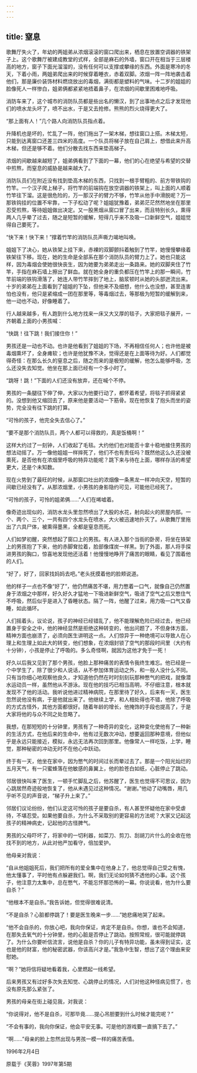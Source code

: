 ```yaml
---
---
---
```

title: 窒息
---




歌舞厅失火了，年幼的两姐弟从浓烟滚滚的窗口爬出来，栖息在放置空调器的铁架子上。这个歌舞厅被建成教堂的式样，全部是麻石的外墙，窗口开在相当于三层楼高的地方，窗子下面光溜溜的，没有任何可以支撑或攀缘的东西。外面是寒冷的冬天，下着小雨，两姐弟爬出来的时候穿着睡衣，赤着双脚。浓烟一阵一阵地袭击着他们，那是廉价装饰材料燃烧放出的毒烟，满街都是塑料的气味。十二岁的姐姐的脸像死人一样惨白，姐弟俩都紧紧地捂着鼻子，在浓烟的间歇里困难地呼吸。

消防车来了，这个城市的消防队员都是些出名的懒汉，到了出事地点之后才发现他们的喷水龙头坏了，喷不出水，于是又去抢修。熊熊的烈火烧得更大了。

“那上面有人！”几个路人向消防队员指点着。

升降机也是坏的，忙乱了一阵，他们拖出了一架木梯，想往窗口上搭。木梯太短，只能到达离窗口还差三四米的高度。一个队员将梯子放在自己肩上，想借此来升高木梯，但还是够不着。他们分散去找东西来垫高梯子。

浓烟的间歇越来越短了，姐弟俩看到了下面的一幕，他们的心在绝望与希望的交替中煎熬，而窒息的威胁是越来越大了。

消防队员们在附近没有找到垫高木梯的东西，只找到一根手臂粗的、前方带铁钩的竹竿。一个汉子爬上梯子，将竹竿的前端钩在放空调器的铁架上，叫上面的人顺着竹竿往下溜。这是很危险的，万一那汉子的臂力不够，竹竿从他手中滑脱呢？万一那铁钩挂的位置不牢靠，一下子松动了呢？姐姐犹豫着，弟弟茫茫然然地坐在那里忍受煎熬，等待姐姐做出决定。又一股黑烟从窗口冒了出来，而且特别长久，熏得两人几乎晕了过去，随之是短暂的缓解，短得几乎来不及吸一口新鲜空气，姐姐觉得自己要死了。

“快下来！快下来！”撑着竹竿的消防队员声嘶力竭地叫唤。

姐姐下了决心，她从铁架上挂下来，赤裸的双脚颤抖着触到了竹竿，她慢慢攀缘着铁架往下移。现在，她的生命是全部系在那个消防队员的臂力上了。她也只能这样，因为毒烟会使她很快丧生，因为她要为弟弟走出一条路来。她的双脚夹住了竹竿，手指在麻石墙上擦出了鲜血。就在她全身的重负都压在竹竿上的那一瞬间，竹竿前端的铁钩滑落了，她连人带竹竿摔到了地上，脑浆顿时从她的头部迸流出来。十岁的弟弟在上面看到了姐姐的下坠，但他来不及细想，他什么也没想，甚至连害怕也没有，他只是紧缩成一团在那里等，等毒烟过去，等那极为短暂的缓解到来，他一动也不动，好像睡着了。

行人越来越多，有人跑到什么地方找来一床又大又厚的毯子，大家把毯子展开，一齐朝着上面的小男孩喊：

“快跳！往下跳！我们接住你！”

男孩还是一动也不动。也许是他看到了姐姐的下场，不再相信任何人；也许他是被毒烟熏坏了，全身瘫软；也许是他犹豫不决，觉得还是在上面等待为好。人们都觉得奇怪：在那么长久的窒息之后，随之而来的是极短的缓解，他怎么能够呼吸，怎么还没失去知觉。他坐在那上面已经有一个多小时了。

“跳呀！跳！”下面的人们还没有放弃，还在喊个不停。

男孩的一条腿往下伸了伸，大家以为他要行动了，都怀着希望，将毯子抓得紧紧的。没想到他又缩回去了，原来他是要活动一下筋骨。现在他恢复了抱头而坐的姿势，完全没有往下跳的打算。

“可怜的孩子，他完全失去信心了。”

“要不是那个消防队员，两个人都可以得救的，真是饭桶啊！”

这样大约过了一刻钟，人们收起了毛毯。大约他们也对能否十拿十稳地接住男孩的想法动摇了。万一像他姐姐一样摔死了，他们不也有责任吗？既然他这么久还没被熏死，是否他有在浓烟里呼吸的特异功能呢？跳下来与待在上面，哪样存活的希望更大，还是个未知数。

现在火势到了最旺的时候，从那窗口吐出的浓烟像一条黑龙一样冲向天空，短暂的间歇已经没有了。从那浓烟里，小男孩的身影隐约可见，可能他已经死了。

“可怜的孩子，可怜的姐弟俩……”人们在唏嘘着。

像奇迹出现似的，消防水龙头里忽然喷出了大股的水花，射向起火的房屋内部。一个、两个、三个，一共有四个水龙头在喷水，大火被迅速地扑灭了。从歌舞厅里拖出了六具尸体，被熏得墨黑，全都是窒息而死。

人们如梦初醒，突然想起了窗口上的男孩。有人进入那个当街的卧房，将坐在铁架上的男孩抱了下来，他的赤脚耷拉着，脸部像煤炭一样黑。到了外面，那人将手探进男孩的胸口，惊喜地发现他还活着！他慢慢地睁开了痛苦的眼睛，看见了围着他的人们。

“好了，好了，回家找妈妈去吧。”老头抚摸着他的脸颊说道。

他的样子一点也不像“好了”，他仍然痛苦不堪，用力憋着一口气，就像自己仍然置身于浓烟之中那样，好久好久才猛地一下吸进新鲜空气，吸进了空气之后又憋住气不呼吸，然后似乎是进入了昏睡状态。隔了一阵，他醒了过来，用力吸一口气又昏睡，如此循环。

人们摇着头，议论说，孩子的神经已经错乱了，他不能理解危险已经过去，他已经置身于安全之中，他的神经显然是拒绝这种转变的，他出问题了，不但身体方面，精神方面也崩溃了，必须向医生讲明这一点。人们惊异于一种绝境可以导致人在心理上和生理上如此大的转变，他们想象，在浓烟封锁了空气的那段时间里（大约有十分钟），小孩是停止了呼吸的。多么奇怪啊，就因为这他才免于一死！

好久以后我又见到了那个男孩，他脸上那种痛苦的表情令我终生难忘。他已经是一个中学生了，除了很少和人说话，从不参加体育运动之外，和一般人没什么不同。只有当你细心地观察他良久，才知道他仍然在时时刻刻玩那种憋气的把戏，就像潜水运动员一样，虽然他从不游泳。现在他的技巧已相当高明，不仔细注意，根本就发现不了他的活动。我听说他进过精神病院，在那里待了好久，后来有一天，医生忽然说他没有病，于是他就出来了。他继续上学，和人相处得也不错，他除了呼吸的方式古怪外，其他方面都很好。随着年龄的增长，他掩饰的手段也提高了，于是大家将他的与众不同之处忽略了。

我想，在那短短的十分钟里，男孩有了一种奇异的变化，这种变化使他有了一种新的生活方式，在他后来的生命中，他有过无数次冲动，想要返回那种意境，但他似乎是永远只能接近，模拟，永远无法再次回到那里。他像常人一样吃饭，上学，睡觉，那种秘密的冲动无时不在他心中跃动。

终于有一天，他坐在家中，因为憋气的时间过长而晕过去了。那是一个阳光灿烂的五月天气，有一只蜜蜂落在他敏感的鼻翼上，他的脸苍白如纸，心脏停止了跳动。

邻居很快叫来了医生，一顿手忙脚乱之后，他苏醒了，医生也觉得不可思议，因为心跳居然奇迹般地恢复了，他从未遇见过这种情况。“谢谢。”他动了动嘴唇，用几乎听不见的声音说，“梯子升上来了。”

邻居们议论纷纷，他们认定这可怜的孩子是要自杀，有人甚至怀疑他在家中受虐待，不堪忍受。如果他要自杀，为什么不采取别的更容易的方法呢？大家又记起这孩子的精神病史，记起他的古怪脾气。

男孩的父母吓坏了，将家中的一切利器，如菜刀、剪刀、刮胡刀片什么的全收在他找不到的地方，从此对他严加看守，倍加爱护。

他母亲对我说：

“自从他姐姐死后，我们把所有的爱全集中在他身上了，他总觉得自己受之有愧，他太懂事了，平时他有点躲避我们。啊，我们无论如何猜不透他的心事。这个孩子，他注意力太集中，总在憋气，不能忘怀那恐怖的一幕。你说说看，他为什么要自杀？”

“他根本不是自杀。”我告诉她，但觉得很难说清。

“不是自杀？心脏都停跳了！要是医生晚来一步……”她悲痛地哭了起来。

“他不会自杀的，你放心吧，我向你保证，肯定不是自杀。你想，谁也不会知道，在那失去氧气的十分钟里，他的心脏是否停止了跳动。按照常规，很可能就停跳了。为什么你要听信流言，说他是自杀？你的儿子有特异功能，虽未得到证实，这也是他的财富，他的秘密武器，你该高兴才是。”我急中生智，想出了这个理由来安慰她。

“啊？”她将信将疑地看着我，心里燃起一线希望。

后来男孩又有过好多次失去知觉、心跳停止的情况，人们对他这种怪病见惯了，也没有原先那么紧张了。

男孩的母亲在街上碰见我，对我说：

“你说得对，他不是自杀，可那毕竟……提心吊胆要到什么时候才能完呢？”

“不会有事的，我向你保证，他会平安无事。可是他的游戏要一直搞下去了。”

“啊……”母亲的脸上忽然出现与男孩一模一样的痛苦表情。

1996年2月4日

原载于《芙蓉》1997年第5期